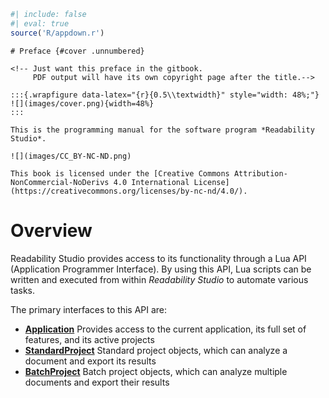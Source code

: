 ```r
#| include: false
#| eval: true
source('R/appdown.r')
```

```asis
# Preface {#cover .unnumbered}

<!-- Just want this preface in the gitbook.
     PDF output will have its own copyright page after the title.-->

:::{.wrapfigure data-latex="{r}{0.5\\textwidth}" style="width: 48%;"}
![](images/cover.png){width=48%}
:::

This is the programming manual for the software program *Readability Studio*.

![](images/CC_BY-NC-ND.png)

This book is licensed under the [Creative Commons Attribution-NonCommercial-NoDerivs 4.0 International License](https://creativecommons.org/licenses/by-nc-nd/4.0/).
```

# Overview {-}

Readability Studio provides access to its functionality through a Lua API (Application Programmer Interface).
By using this API, Lua scripts can be written and executed from within *Readability Studio* to automate various tasks.

The primary interfaces to this API are:

- **[Application](#application)**
  Provides access to the current application, its full set of features, and its active projects
- **[StandardProject](#standardproject)**
  Standard project objects, which can analyze a document and export its results
- **[BatchProject](#batchproject)**
  Batch project objects, which can analyze multiple documents and export their results
